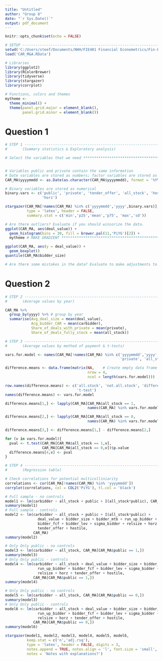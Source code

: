 ```yaml
---
title: "Untitled"
author: "Group 8"
date: "`r Sys.Date()`"
output: pdf_document
---
```


```r
knitr::opts_chunk$set(echo = FALSE)
```


```r
# SETUP ------------------------------------------------------------------------
setwd('C:/Users/steef/Documents/NHH/FIE401 Financial Econometrics/Fin-Econ-Assignment-1')
load('CAR_M&A.RData')

# Libraries
library(ggplot2)
library(RColorBrewer)
library(tidyverse)
library(stargazer)
library(corrplot)

# Functions, colors and themes
mytheme <- 
  theme_minimal() +
  theme(panel.grid.major = element_blank(), 
        panel.grid.minor = element_blank())
```

# Question 1

```r
# STEP 1 -----------------------------------------------------------------------
#       (Summary statistics & Exploratory analysis)

# Select the variables that we need *****************************************************************


# Variables public and private contain the same information
# Date variables are stored as numbers; factor variables are stored as numeric
CAR_MA$yyyymmdd <- as.Date(as.character(CAR_MA$yyyymmdd), format = '%Y%m%d')

# Binary variables are stored as numerical
binary.vars <- c('public', 'private', 'tender_offer', 'all_stock', 'hostile',
                 'horz')

stargazer(CAR_MA[!names(CAR_MA) %in% c('yyyymmdd','yyyy',binary.vars)], 
          type = 'latex', header = FALSE, 
          summary.stat = c('min','p25','mean','p75', 'max','sd'))

# Are there outliers? Evaluate if you should winsorize the data.
ggplot(CAR_MA, aes(deal_value)) +
  geom_histogram(bins = 30, fill = brewer.pal(11,'PiYG')[2]) +
  mytheme # MAKE GRADIENT ****************************************************************************************

ggplot(CAR_MA, aes(y = deal_value)) +
  geom_boxplot()
quantile(CAR_MA$bidder_size)

# Are there some mistakes in the data? Evaluate to make adjustments to the data.
```

# Question 2

```r
# STEP 2 -----------------------------------------------------------------------
#       (Average values by year)

CAR_MA %>%
  group_by(yyyy) %>% # group by year
  summarise(Avg_deal_size = mean(deal_value),
            Acg_bidder_CAR = mean(carbidder),
            Share_of_deals_with_private = mean(private), 
            Share_of_deals_fully_stock = mean(all_stock))

# STEP 3 -----------------------------------------------------------------------
#       (Average values by method of payment & t-tests)

vars.for.model <- names(CAR_MA[!names(CAR_MA) %in% c('yyyymmdd','yyyy', 
                                                     'private', 'all_stock')])

difference.means <- data.frame(matrix(NA,    # Create empty data frame
                                      nrow = 4,
                                      ncol = length(vars.for.model)))

row.names(difference.means) <- c('all.stock', 'not.all.stock', 'differece', 
                                 't-test')
names(difference.means) <- vars.for.model

difference.means[1,] <- lapply(CAR_MA[CAR_MA$all_stock == 1,
                                      names(CAR_MA) %in% vars.for.model], mean)

difference.means[2,] <- lapply(CAR_MA[CAR_MA$all_stock == 0,
                                      names(CAR_MA) %in% vars.for.model], mean)

difference.means[3,] <- difference.means[1,] - difference.means[2,]

for (v in vars.for.model){
  pval <- t.test(CAR_MA[CAR_MA$all_stock == 1,v],
                 CAR_MA[CAR_MA$all_stock == 0,v])$p.value
  difference.means[4,v] <- pval
}

# STEP 4 -----------------------------------------------------------------------
#       (Regression table)

# Check correlations for potential multicolliniarity
correlations <- cor(CAR_MA[!names(CAR_MA) %in% 'yyyymmdd'])
corrplot(correlations, col = COL2('PiYG'), tl.col = 'black')

# Full sample - no controls
model1 <- lm(carbidder ~ all_stock + public + I(all_stock*public), CAR_MA) 
summary(model1)
# Full sample - controls
model2 <- lm(carbidder ~ all_stock + public + I(all_stock*public) + 
               deal_value + bidder_size + bidder_mtb + run_up_bidder + 
               bidder_fcf + bidder_lev + sigma_bidder + relsize + horz + 
               tender_offer + hostile,
             CAR_MA)
summary(model2)

# Only Only public - no controls
model3 <- lm(carbidder ~ all_stock, CAR_MA[CAR_MA$public == 1,]) 
summary(model3)
# Only Only public - controls
model4 <- lm(carbidder ~ all_stock + deal_value + bidder_size + bidder_mtb + 
               run_up_bidder + bidder_fcf + bidder_lev + sigma_bidder + 
               relsize + horz + tender_offer + hostile,
             CAR_MA[CAR_MA$public == 1,])
summary(model4)

# Only Only public - no controls
model5 <- lm(carbidder ~ all_stock, CAR_MA[CAR_MA$public == 0,]) 
summary(model3)
# Only Only public - controls
model6 <- lm(carbidder ~ all_stock + deal_value + bidder_size + bidder_mtb + 
               run_up_bidder + bidder_fcf + bidder_lev + sigma_bidder + 
               relsize + horz + tender_offer + hostile,
             CAR_MA[CAR_MA$public == 0,])
summary(model6)

stargazer(model1, model2, model3, model4, model5, model6,
          keep.stat = c('n','adj.rsq'),
          type = 'latex', header = FALSE, digits = 3,
          notes.append = TRUE, notes.align = 'l', font.size = 'small',
          notes = 'Notes with explanations?')
```

